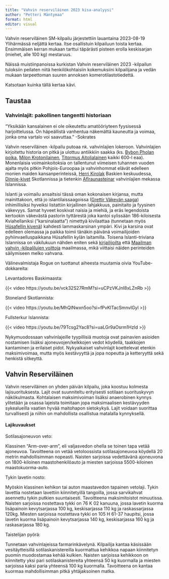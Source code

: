 ```yaml
---
title: "Vahvin reserviläinen 2023 kisa-analyysi"
author: "Petteri Mäntymaa"
format: html
editor: visual
---
```


Vahvin reserviläinen SM-kilpailu järjestettiin lauantaina 2023-08-19 Ylihärmässä neljättä kertaa. Itse osallistuin kilpailuun toista kertaa. Ensimmäisen kerran mukaan tarttui täpärästi pisteen erolla keskisarjan (miehet, alle 100 kg) mestaruus.

Näissä muistiinpanoissa kurkistan Vahvin reserviläinen 2023 -kilpailun tuloksiin peilaten niitä henkilökohtaisiin kokemuksiini kilpailijana ja vedän mukaan tarpeettoman suuren annoksen komerotilastotiedettä.

Katsotaan kuinka tällä kertaa kävi.

## Taustaa

### Vahvinlajit: pakollinen tangentti historiaan

"Yksikään kansalainen ei ole oikeutettu amatööriyteen fyysisessä harjoittelussa. On häpeällistä vanhentua näkemättä kauneutta ja voimaa, jonka oma vartalo voi saavuttaa." -Sokrates

Vahvin reserviläinen -kilpailu putoaa nk. vahvinlajien lokeroon. Vahvinlajien kirjoitettu historia on pitkä ja ulottuu antiikkiin saakka (ks. [Bybon Pholan poika](https://en.wikipedia.org/wiki/Bybon), [Milon Krotonilainen](https://www.britannica.com/biography/Milo-of-Croton), [Titormus Aitolialainen](https://en.wikipedia.org/wiki/Titormus) kaikki 600-l eaa). Monenlaisia voimainkoitoksia on tallentunut viimeisen tuhannen vuoden ajalta myös pitkin Pohjois-Euroopaa ja vahvinhommat elävät edelleen monien maiden kansanperinteissä, [Herri Kirolak](https://en.wikipedia.org/wiki/Basque_rural_sports) Baskien keskuudessa, [Dinnie-kivet](https://en.wikipedia.org/wiki/Dinnie_Stones) Skotlannissa ja tietenkin [Aflraunasteinar](https://www.arnastofnun.is/is/greinar/aflraunasteinar) vahvinlajien mekassa Islannissa.

Islanti ja voimailu ansaitsisi tässä oman kokonaisen kirjansa, mutta mainittakoon, että jo islantilaissaagoissa ([Grettir Väkevän saaga](https://fi.wikipedia.org/wiki/Grettir_Väkevän_saaga)) inhimillisiksi hyveiksi listattiin kirjallinen lahjakkuus, painitaito ja fyysinen väkevyys. Samat hyveet koskivat naisia ja miehiä, ja eräs legendoista kertookin väkevästä pastorin tyttärestä joka kantoi sylissään 186-kiloisesta Kviahellaniksi ("karsinalaatta") nimettyä kivilaattaa (tunnetaan myös [Húsafellin kivenä](https://liftingstones.org/articles/husafell_stone)) kahdesti lammaskarsinan ympäri. Kivi ja karsina ovat edelleen olemassa ja paikka toimii tänäkin päivänä voimailijoiden pyhiinvaelluspaikkana Húsafellin kylän laitamilla. Toisena Islanti-triviana Islannissa on väkilukuun nähden eniten sekä [kirjailijoilta](https://www.guinnessworldrecords.com/world-records/444296-most-published-writers-per-capita) että [Maailman vahvin -kilpalilujen voittoja](https://www.thebarbell.com/strong-island-why-are-so-many-giant-strongmen-from-tiny-iceland/) maailmassa, mikä viittaisi näiden perinteiden säilymiseen melko vahvana.

Välinevalmistaja Rogue on tuottanut aiheesta muutamia oivia YouTube-dokkareita:

Levantadores Baskimaasta:

{{< video https://youtu.be/vck32S27RmM?si=uCPzVKJnI8xLZnRb >}}

Stoneland Skotlannista:

{{< video https://youtu.be/MhQlNwxn5oo?si=fPvKlTacSmnvIGyl >}}

Fullsterkur Islannista:

{{< video https://youtu.be/79Tcsg2Yac8?si=uaLGr9aOsrm1HzId >}}

Nykymuodossaan vahvinlajeille tyypillisiä muotoja ovat painavien asioiden nostamisen lisäksi ajoneuvojen/kelkkojen vedot köydellä, taakkojen kantaminen ja erilaiset pidot. Nykyaikaiset vahvinlajit koettelevat etenkin maksimivoimaa, mutta myös kestävyyttä ja jopa nopeutta ja ketteryyttä sekä henkistä sitkeyttä.

## Vahvin Reserviläinen

Vahvin reserviläinen on yhden päivän kilpailu, joka koostuu kolmesta lajisuorituksesta. Lajit ovat suunniteltu erityisesti sotilaan suorituskyvyn näkökulmasta. Kohtalaisen maksimivoiman lisäksi anaerobinen kynnys ylitetään ja osassa lajeista toimitaan jopa maksimaalisen kestävyyden sykealueilla vaatien hyvää maitohapon sietokykyä. Lajit voidaan suorittaa turvallisesti ja niihin on mahdollista osallistua matalalla kynnyksellä.

#### Lajikuvaukset

Sotilasajoneuvon veto:

Klassinen "Arm-over-arm", eli valjasvedon ohella se toinen tapa vetää ajoneuvoa. Tavoitteena on vetää vetoloossista sotilasajoneuvoa köydellä 20 metrin mahdollisimman nopeasti. Naisten sarjoissa vedettävänä ajoneuvona on 1800-kiloinen maastohenkilöauto ja miesten sarjoissa 5500-kiloinen maastokuorma-auto.

Tykin lavetin nosto:

Myöskin klassinen kehikon tai auton maastavedon tapainen vetolaji. Tykin lavettia nostetaan lavettiin kiinnitetyillä tangoilla, jossa sarvikahvat asennettu tykin putkien suuntaisesti. Tavoitteena maksimitoistot minuutissa. Naisten sarjoissa nostettava tykki on 76 K 02 kanuuna, jossa lavetin kuorma lisäpainoin kevytsarjassa 100 kg, keskisarjassa 110 kg ja raskassarjassa 120kg. Miesten sarjoissa nostettava tykki on 105 H 61-37 haupitsi, jossa lavetin kuorma lisäpainoin kevytsarjassa 140 kg, keskisarjassa 160 kg ja raskasarjassa 180 kg. 

Taistelijan pyörä:

Tunnetaan vahvinlajeissa farmarinkävelynä. Kilpailija kantaa käsissään vesitäytteisillä sotilaskanistereilla kuormattua kehikkoa napaan kiinnitetyn puomin muodostamaa kehää kulkien. Naisten sarjoissa kehikkoon on kiinnitetty yksi pari sotilaskanistereita yhteensä 50 kg kuormalla ja miesten sarjoissa kaksi paria yhteensä 100 kg kuormalla. Tavoitteena on kantaa kuormaa mahdollisimman pitkä yhtäjaksoinen matka.
